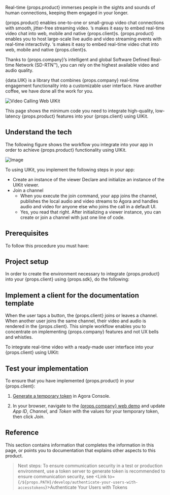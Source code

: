 
Real-time {props.product} immerses people in the sights and sounds of human connections, keeping them engaged in your <Vpl k="CLIENT" /> longer.

<ProductWrapper product="video-calling">
{props.product} enables one-to-one or small-group video chat connections with smooth, jitter-free streaming video. <Vg k="COMPANY"/>’s <Vp k="SDK" /> makes it easy to embed real-time video chat into web, mobile and native {props.client}s.
</ProductWrapper>

<ProductWrapper notAllowed="video-calling">
{props.product} enables you to host large-scale live audio and video streaming events with real-time interactivity. <Vg k="COMPANY"/>’s <Vg k="SDK" /> makes it easy to embed real-time video chat into web, mobile and native {props.client}s.
</ProductWrapper>

Thanks to {props.company}’s intelligent and global Software Defined Real-time Network (SD-RTN™), you can rely on the highest available video and audio quality.

{data.UIK} is a library that combines {props.company} real-time engagement functionality into a customizable user interface. Have another coffee, we have done all the work for you.

![Video Calling Web UIKit](/images/video-calling/video-call-web.png)

This page shows the minimum code you need to integrate high-quality, low-latency {props.product} features into your {props.client} using UIKit.

## Understand the tech

The following figure shows the workflow you integrate into your app in order to achieve {props.product} functionality using UIKit.

![Image](/images/video-calling/video-call.png)

To using UIKit, you implement the following steps in your app:

- Create an instance of the viewer
  Declare and initialize an instance of the UIKit viewer.
- Join a channel
  - When you execute the join command, your app joins the channel, publishes the local audio and video streams to Agora and handles audio and video for anyone else who joins the call in a default UI.
  - Yes, you read that right. After initializing a viewer instance, you can create or join a channel with just one line of code.

## Prerequisites

To follow this procedure you must have:

<Prerequites />

## Project setup

In order to create the environment necessary to integrate {props.product} into your {props.client} using {props.sdk}, do the following:

<ProjectSetup />

## Implement a client for the documentation template

When the user taps a button, the {props.client} joins or leaves a channel. When another user joins the same channel, their video and audio is rendered in the {props.client}. This simple workflow enables you to concentrate on implementing {props.company} features and not UX bells and whistles.

To integrate real-time video with a ready-made user interface into your {props.client} using UIKit:

<ProjectImplement />

## Test your implementation

To ensure that you have implemented {props.product} in your {props.client}:

1. [Generate a temporary token](https://docs.agora.io/en/Agora%20Platform/get_appid_token?platform=All#generate-a-temporary-token) in Agora Console.

2. In your browser, navigate to the [{props.company} web demo](https://webdemo.agora.io/agora-web-showcase/examples/Agora-Web-Tutorial-1to1-Web/) and update _App ID_, _Channel_, and _Token_ with the values for your temporary token, then click _Join_.

<ProjectTest />

## Reference

This section contains information that completes the information in this page, or points you to documentation that explains other aspects to this product.

<Reference />

> Next steps: To ensure communication security in a test or production environment, use a token server to generate token is recommended to ensure communication security, see <Link to={`/${props.PATH}/develop/authenticate-your-users-with-accesstokens`}>Authenticate Your Users with Tokens</Link>